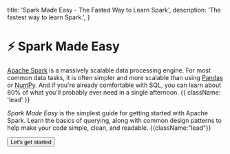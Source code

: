 
  title: 'Spark Made Easy - The Fasted Way to Learn Spark',
  description:
    'The fastest way to learn Spark.',
}

<HeroPattern />

# ⚡ Spark Made Easy

[Apache Spark](https://spark.apache.org/) is a massively scalable data processing engine. For most common data tasks, it is often simpler and more scalable than using [Pandas](https://pandas.pydata.org/) or [NumPy](https://numpy.org/).
And if you're already comfortable with SQL, you can learn about 80% of what you'll probably ever need in a single afternoon. {{ className: 'lead' }}

*Spark Made Easy* is the simplest guide for getting started with Apache Spark. Learn the basics of querying, along with common design patterns to help make your code simple, clean, and readable. {{className:"lead"}}

<div className="not-prose">
  <Button href="/quick_start" variant="text" arrow="right">
    Let's get started
  </Button>
</div>
